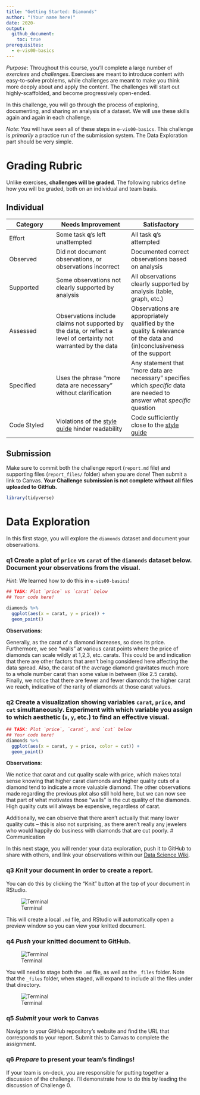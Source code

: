 ```yaml
---
title: "Getting Started: Diamonds"
author: "(Your name here)"
date: 2020-
output:
  github_document:
    toc: true
prerequisites:
  - e-vis00-basics
---
```


*Purpose*: Throughout this course, you'll complete a large number of *exercises* and *challenges*. Exercises are meant to introduce content with easy-to-solve problems, while challenges are meant to make you think more deeply about and apply the content. The challenges will start out highly-scaffolded, and become progressively open-ended.

In this challenge, you will go through the process of exploring, documenting, and sharing an analysis of a dataset. We will use these skills again and again in each challenge. 

*Note*: You will have seen all of these steps in `e-vis00-basics`. This challenge is *primarily* a practice run of the submission system. The Data Exploration part should be very simple.

<!-- include-rubric -->
# Grading Rubric
<!-- -------------------------------------------------- -->

Unlike exercises, **challenges will be graded**. The following rubrics define how you will be graded, both on an individual and team basis.

## Individual
<!-- ------------------------- -->

| Category | Needs Improvement | Satisfactory |
|----------|----------------|--------------|
| Effort | Some task __q__'s left unattempted | All task __q__'s attempted |
| Observed | Did not document observations, or observations incorrect | Documented correct observations based on analysis |
| Supported | Some observations not clearly supported by analysis | All observations clearly supported by analysis (table, graph, etc.) |
| Assessed | Observations include claims not supported by the data, or reflect a level of certainty not warranted by the data | Observations are appropriately qualified by the quality & relevance of the data and (in)conclusiveness of the support |
| Specified | Uses the phrase "more data are necessary" without clarification | Any statement that "more data are necessary" specifies which *specific* data are needed to answer what *specific* question |
| Code Styled | Violations of the [style guide](https://style.tidyverse.org/) hinder readability | Code sufficiently close to the [style guide](https://style.tidyverse.org/) |

## Submission
<!-- ------------------------- -->

Make sure to commit both the challenge report (`report.md` file) and supporting files (`report_files/` folder) when you are done! Then submit a link to Canvas. **Your Challenge submission is not complete without all files uploaded to GitHub.**


```r
library(tidyverse)
```

# Data Exploration
<!-- -------------------------------------------------- -->

In this first stage, you will explore the `diamonds` dataset and document your observations.

### __q1__ Create a plot of `price` vs `carat` of the `diamonds` dataset below. Document your observations from the visual.

*Hint*: We learned how to do this in `e-vis00-basics`!

```r
## TASK: Plot `price` vs `carat` below
## Your code here!

diamonds %>% 
  ggplot(aes(x = carat, y = price)) + 
  geom_point()

```

**Observations**:

Generally, as the carat of a diamond increases, so does its price. Furthermore, we see "walls" at various carat points where the price of diamonds can scale wildly at 1,2,3, etc. carats. This could be and indication that there are other factors that aren't being considered here affecting the data spread. Also, the carat of the average diamond gravitates much more to a whole number carat than some value in between (like 2.5 carats). Finally, we notice that there are fewer and fewer diamonds the higher carat we reach, indicative of the rarity of diamonds at those carat values.  

### __q2__ Create a visualization showing variables `carat`, `price`, and `cut` simultaneously. Experiment with which variable you assign to which aesthetic (`x`, `y`, etc.) to find an effective visual.

```r
## TASK: Plot `price`, `carat`, and `cut` below
## Your code here!
diamonds %>% 
  ggplot(aes(x = carat, y = price, color = cut)) + 
  geom_point()
```

**Observations**:

We notice that carat and cut quality scale with price, which makes total sense knowing that higher carat diamonds and higher quality cuts of a diamond tend to indicate a more valuable diamond. The other observations made regarding the previous plot also still hold here, but we can now see that part of what motivates those "walls" is the cut quality of the diamonds. High quality cuts will always be expensive, regardless of carat. 

Additionally, we can observe that there aren't actually that many lower quality cuts -- this is also not surprising, as there aren't really any jewelers who would happily do business with diamonds that are cut poorly.
# Communication
<!-- -------------------------------------------------- -->

In this next stage, you will render your data exploration, push it to GitHub to share with others, and link your observations within our [Data Science Wiki](https://olin-data-science.fandom.com/wiki/Olin_Data_Science_Wiki).

### __q3__ *Knit* your document in order to create a report.

You can do this by clicking the "Knit" button at the top of your document in RStudio.

![Terminal](./images/c00-knit.png)

This will create a local `.md` file, and RStudio will automatically open a preview window so you can view your knitted document.

### __q4__ *Push* your knitted document to GitHub.

![Terminal](./images/c00-unstaged.png)

You will need to stage both the `.md` file, as well as the `_files` folder. Note that the `_files` folder, when staged, will expand to include all the files under that directory.

![Terminal](./images/c00-staged.png)

### __q5__ *Submit* your work to Canvas

Navigate to your GitHub repository's website and find the URL that corresponds to your report. Submit this to Canvas to complete the assignment.

### __q6__ *Prepare* to present your team's findings!

If your team is on-deck, you are responsible for putting together a discussion of the challenge. I'll demonstrate how to do this by leading the discussion of Challenge 0.


